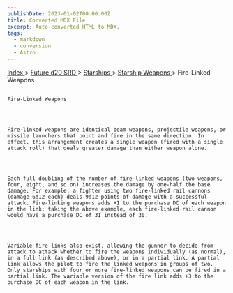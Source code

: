 ```yaml
---
publishDate: 2023-01-02T00:00:00Z
title: Converted MDX File
excerpt: Auto-converted HTML to MDX.
tags:
  - markdown
  - conversion
  - Astro
---
```







[
      Index
     ](-index)
     >
     [
      Future d20 SRD
     ](future-d20-srd-index)
     >
     [
      Starships
     ](future-d20-srd-starships-index)
     >
     [
      Starship Weapons
     ](future-d20-srd-starships-starship-weapons-index)
     > Fire-Linked Weapons
    




## 
    Fire-Linked Weapons
   



    Fire-linked weapons are identical beam weapons, projectile weapons, or missile launchers that point and fire in the same direction. In effect, this arrangement creates a single weapon (fired with a single attack roll) that deals greater damage than either weapon alone.
   



    Each full doubling of the number of fire-linked weapons (two weapons, four, eight, and so on) increases the damage by one-half the base damage. For example, a fighter using two fire-linked rail cannons (damage 6d12 each) deals 9d12 points of damage with a successful attack. Fire-linking weapons adds +1 to the purchase DC of each weapon in the link; taking the above example, each fire-linked rail cannon would have a purchase DC of 31 instead of 30.
   



    Variable fire links also exist, allowing the gunner to decide from attack to attack whether to fire the weapons individually (as normal), in a full link (as described above), or in a partial link. A partial link allows the pilot to fire the linked weapons in groups of two. Only starships with four or more fire-linked weapons can be fired in a partial link. The variable version of the fire link adds +3 to the purchase DC of each weapon in the link.
   





